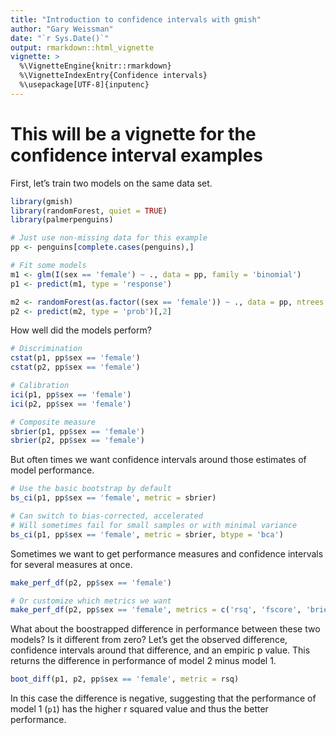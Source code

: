 ```yaml
---
title: "Introduction to confidence intervals with gmish"
author: "Gary Weissman"
date: "`r Sys.Date()`"
output: rmarkdown::html_vignette
vignette: >
  %\VignetteEngine{knitr::rmarkdown}
  %\VignetteIndexEntry{Confidence intervals}
  %\usepackage[UTF-8]{inputenc}
---
```


# This will be a vignette for the confidence interval examples

First, let's train two models on the same data set.

```r
library(gmish)
library(randomForest, quiet = TRUE)
library(palmerpenguins)

# Just use non-missing data for this example
pp <- penguins[complete.cases(penguins),]

# Fit some models
m1 <- glm(I(sex == 'female') ~ ., data = pp, family = 'binomial')
p1 <- predict(m1, type = 'response')

m2 <- randomForest(as.factor((sex == 'female')) ~ ., data = pp, ntrees = 50)
p2 <- predict(m2, type = 'prob')[,2]

```

How well did the models perform?

```r
# Discrimination
cstat(p1, pp$sex == 'female')
cstat(p2, pp$sex == 'female')

# Calibration
ici(p1, pp$sex == 'female')
ici(p2, pp$sex == 'female')

# Composite measure
sbrier(p1, pp$sex == 'female')
sbrier(p2, pp$sex == 'female')
```

But often times we want confidence intervals around those estimates of model performance.

```r
# Use the basic bootstrap by default
bs_ci(p1, pp$sex == 'female', metric = sbrier)

# Can switch to bias-corrected, accelerated
# Will sometimes fail for small samples or with minimal variance
bs_ci(p1, pp$sex == 'female', metric = sbrier, btype = 'bca')
```

Sometimes we want to get performance measures and confidence intervals for several measures at once.

```r
make_perf_df(p2, pp$sex == 'female')

# Or customize which metrics we want
make_perf_df(p2, pp$sex == 'female', metrics = c('rsq', 'fscore', 'brier'))
```

What about the boostrapped difference in performance between these two models? Is it different from zero? Let's get the observed difference, confidence intervals around that difference, and an empiric p value. This returns the difference in performance of model 2 minus model 1.

```r
boot_diff(p1, p2, pp$sex == 'female', metric = rsq)
```

In this case the difference is negative, suggesting that the performance of model 1 (`p1`) has the higher r squared value and thus the better performance.
